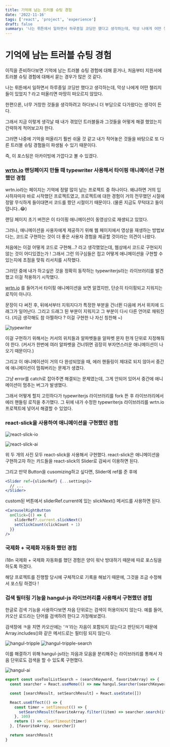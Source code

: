 ```yaml
---
title: 기억에 남는 트러블 슈팅 경험
date: '2022-11-16'
tags: ['react', 'project', 'experience']
draft: false
summary: '나는 뤼튼에서 일하면서 하루종일 코딩만 했다고 생각하는데, 막상 나에게 어떤 챌리지들이 있었지 ? 라고 떠올리면 마땅히 떠오르지 않았다. 한편으론, 너무 거창한 것들을 생각하려고 하다보니 더 부담으로 다가왔다는 생각이 든다. 그래서 지금 이렇게 생각날 때 내가 겪었던 트러블들과 그것들을 어떻게 해결 했었는지 간략하게 적어보고자 한다. '
---
```


# 기억에 남는 트러블 슈팅 경험

이직을 준비하다보면 기억에 남는 트러블 슈팅 경험에 대해 묻거나, 처음부터 지원서에 트러블 슈팅 경험에 대해서 묻는 경우가 많은 것 같다.

나는 뤼튼에서 일하면서 하루종일 코딩만 했다고 생각하는데, 막상 나에게 어떤 챌리지들이 있었지 ? 라고 떠올리면 마땅히 떠오르지 않았다.

한편으론, 너무 거창한 것들을 생각하려고 하다보니 더 부담으로 다가왔다는 생각이 든다.

그래서 지금 이렇게 생각날 때 내가 겪었던 트러블들과 그것들을 어떻게 해결 했었는지 간략하게 적어보고자 한다.

그러면 나중에 기억을 떠올리기 훨씬 쉬울 것 같고 내가 적어놓은 것들을 바탕으로 또 다른 트러블 슈팅 경험들이 파생될 수 있기 때문이다.

즉, 이 포스팅은 아카이빙에 가깝다고 볼 수 있겠다.

### [wrtn.io](http://wrtn.io) 랜딩페이지 만들 때 typewriter 사용해서 타이핑 애니메이션 구현했던 경험

wrtn.io라는 페이지는 기억에 정말 많이 남는 프로젝트 중 하나이다. 왜냐하면 거의 입사하자마자 바로 시작했던 프로젝트였고, 프로젝트에 대한 경험이 거의 전무했던 시절에 정말 무식하게 들이대면서 코드를 짰던 시절이기 때문이다. (물론 지금도 무턱대고 들이댑니다..😂)

랜딩 페이지 초기 버전은 이 타이핑 애니메이션이 동영상으로 재생되고 있었다.

그러나, 애니메이션을 사용자에게 제공하기 위해 웹 페이지에서 영상을 재생하는 방법보다는, 코드로 구현하는 것이 더 좋은 사용자 경험을 제공할 것이라는 의견이 나왔다.

처음에는 이걸 어떻게 코드로 구현해…? 라고 생각했었는데, 웹상에서 코드로 구현되지 않는 것이 어디있겠는가 ! 그래서 그런 의구심들은 접고 어떻게 애니메이션을 구현할 수 있는지에 초점을 맞춰 리서치를 시작했다.

그러던 중에 내가 하고싶은 것을 정확히 동작하는 typewriterjs라는 라이브러리를 발견했고 이걸 적용하기 시작했다.

[wrtn.io](http://wrtn.io) 를 들어가서 타이핑 애니메이션을 보면 알겠지만, 단순히 타이핑되고 지워지는 로직이 아니다.

문장이 다 써진 후, 뒤에서부터 지워지다가 특정한 부분을 건너뛴 다음에 커서 위치에 드래그가 일어난다. 그리고 드래그 된 부분이 지워지고 그 부분이 다시 다른 언어로 채워진다. (지금 생각해도 참 아찔하다 ? 이걸 구현한 나 자신 칭찬해 ~)

![typewriter](/static/images/trouble-shooting-typewriter.png)

이걸 구현하기 위해서는 커서의 위치들과 알파벳들을 알파벳 문자 한개 단위로 지정해줘야 한다. (커서가 한번에 여러 알파벳을 건너뛰면 굉장히 부자연스러운 애니메이션이 나오기 때문이다.)

그리고 이 애니메이션이 거의 다 완성되었을 때, 에러 핸들링이 제대로 되지 않아서 중간에 애니메이션이 멈춰버리는 문제가 생겼다.

그냥 error를 catch로 잡아주면 해결되는 문제였는데, 그게 안되어 있어서 중간에 애니메이션이 멈추는 버그가 발생했다.

그래서 어떻게 할지 고민하다가 typewriterjs 라이브러리를 fork 뜬 후 라이브러리에서 에러 핸들링 로직을 추가했다. 그 뒤에 내가 수정한 typewriterjs 라이브러리를 wrtn.io 프로젝트에 넣어서 해결할 수 있었다.

### react-slick을 사용하여 애니메이션을 구현했던 경험

<Image
  alt="react-slick-io"
  src="/static/images/trouble-shooting-react-slick-io.png"
  width={700}
  height={300}
/>

<Image
  alt="react-slick-ai"
  src="/static/images/trouble-shooting-react-slick-ai.png"
  width={700}
  height={300}
/>

위 두 개의 사진 모두 react-slick을 사용해서 구현했다. react-slick은 애니메이션을 구현하고자 하는 카드들을 react-slick의 Slider로 감싸서 이용하면 된다.

그리고 만약 Button을 cusomizing하고 싶다면, Slider에 ref를 준 후에

```jsx
<Slider ref={sliderRef} {...settings}>
  // ...
</Slider>
```

custom된 버튼에서 sliderRef.current에 있는 slickNext() 메서드를 사용하면 된다.

```jsx
<CarouselRightButton
  onClick={() => {
    sliderRef?.current.slickNext()
    setClickCount(clickCount + 1)
  }}
/>
```

### 국제화 + 국제화 자동화 했던 경험

i18n 국제화 + 국제화 자동화를 했던 경험은 양이 워낙 방대하기 때문에 따로 포스팅을 하도록 하겠다.

해당 프로젝트를 진행할 당시에 구체적으로 기록을 해놨기 때문에, 그것을 조금 수정해서 포스팅 하겠다 !

### 검색 필터링 기능을 hangul-js 라이브러리를 사용해서 구현했던 경험

한글로 검색 기능을 사용하다보면 자음 단위로는 검색이 허용이되지 않는다. 예를 들어, 카오산 로드라는 단어를 검색하려 한다고 가정해보겠다.

검색창에 ㅋ을 치면 카오산에는 ‘ㅋ’라는 자음이 포함되지 않는다고 판단되기 때문에 Array.includes()와 같은 메서드로는 필터링 되지 않는다.

<Image
  alt="hangul-tripple"
  src="/static/images/trouble-shooting-hangul-tripple.png"
  width={500}
  height={300}
/>
<Image
  alt="hangul-tripple-search"
  src="/static/images/trouble-shooting-hangul-tripple-search.png"
  width={500}
  height={300}
/>

이를 해결하기 위해 hangul-js라는 자음과 모음을 분리해주는 라이브러리를 통해서 자음 단위로도 검색을 할 수 있도록 구현했다.

<Image
  alt="hangul-ai"
  src="/static/images/trouble-shooting-hangul-ai.png"
  width={600}
  height={200}
/>

```jsx
export const useToolListSearch = (searchKeyword, favoriteArray) => {
  const searcher = React.useMemo(() => new hangul.Searcher(searchKeyword), [searchKeyword])

  const [searchResult, setSearchResult] = React.useState([])

  React.useEffect(() => {
    const timer = setTimeout(() => {
      setSearchResult(favoriteArray.filter((item) => searcher.search(item.name) > -1))
    }, 100)
    return () => clearTimeout(timer)
  }, [favoriteArray, searcher])

  return searchResult
}
```
